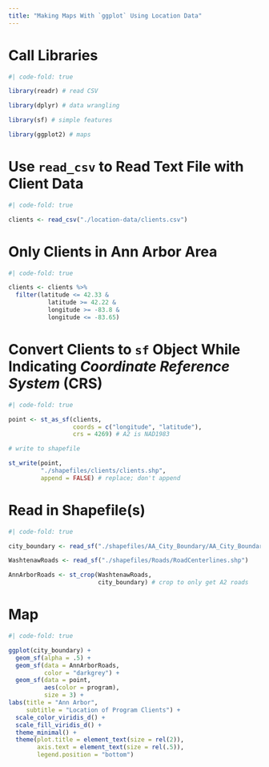 ```yaml
---
title: "Making Maps With `ggplot` Using Location Data"
---
```


# Call Libraries

```r
#| code-fold: true

library(readr) # read CSV

library(dplyr) # data wrangling

library(sf) # simple features

library(ggplot2) # maps

```

# Use `read_csv` to Read Text File with Client Data

```r
#| code-fold: true

clients <- read_csv("./location-data/clients.csv")

```

# Only Clients in Ann Arbor Area

```r
#| code-fold: true

clients <- clients %>% 
  filter(latitude <= 42.33 &
           latitude >= 42.22 &
           longitude >= -83.8 &
           longitude <= -83.65)

```

# Convert Clients to `sf` Object While Indicating *Coordinate Reference System* (CRS)

```r
#| code-fold: true

point <- st_as_sf(clients, 
                  coords = c("longitude", "latitude"), 
                  crs = 4269) # A2 is NAD1983

# write to shapefile

st_write(point, 
         "./shapefiles/clients/clients.shp",
         append = FALSE) # replace; don't append

```

# Read in Shapefile(s)

```r
#| code-fold: true

city_boundary <- read_sf("./shapefiles/AA_City_Boundary/AA_City_Boundary.shp")

WashtenawRoads <- read_sf("./shapefiles/Roads/RoadCenterlines.shp")

AnnArborRoads <- st_crop(WashtenawRoads, 
                         city_boundary) # crop to only get A2 roads

```

# Map

```r
#| code-fold: true

ggplot(city_boundary) +
  geom_sf(alpha = .5) +
  geom_sf(data = AnnArborRoads, 
          color = "darkgrey") +
  geom_sf(data = point,
          aes(color = program),
          size = 3) +
labs(title = "Ann Arbor",
     subtitle = "Location of Program Clients") +
  scale_color_viridis_d() +
  scale_fill_viridis_d() +
  theme_minimal() +
  theme(plot.title = element_text(size = rel(2)), 
        axis.text = element_text(size = rel(.5)),
        legend.position = "bottom") 

```








